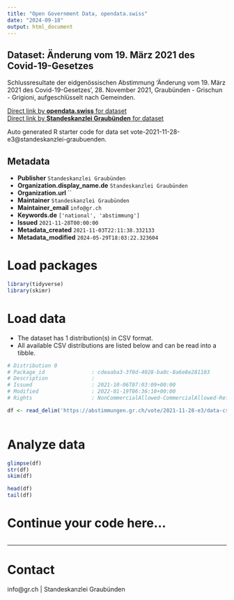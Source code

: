 ```yaml
---
title: "Open Government Data, opendata.swiss"
date: "2024-09-18"
output: html_document
---
```


## Dataset: Änderung vom 19. März 2021 des Covid-19-Gesetzes

Schlussresultate der eidgenössischen Abstimmung 'Änderung vom 19. März 2021 des Covid-19-Gesetzes', 28. November 2021, Graubünden - Grischun - Grigioni, aufgeschlüsselt nach Gemeinden.

[Direct link by **opendata.swiss** for dataset](https://opendata.swiss/de/dataset/anderung-vom-19-marz-2021-des-covid-19-gesetzes)<br>
[Direct link by **Standeskanzlei Graubünden** for dataset](https://abstimmungen.gr.ch/vote/2021-11-28-e3/data)

Auto generated R starter code for data set vote-2021-11-28-e3@standeskanzlei-graubuenden.

## Metadata

- **Publisher** `Standeskanzlei Graubünden`
- **Organization.display_name.de** `Standeskanzlei Graubünden`
- **Organization.url** ``
- **Maintainer** `Standeskanzlei Graubünden`
- **Maintainer_email** `info@gr.ch`
- **Keywords.de** `['national', 'abstimmung']`
- **Issued** `2021-11-28T00:00:00`
- **Metadata_created** `2021-11-03T22:11:38.332133`
- **Metadata_modified** `2024-05-29T18:03:22.323604`


# Load packages

```r

library(tidyverse)
library(skimr)

```

# Load data

-   The dataset has 1 distribution(s) in CSV format.
-   All available CSV distributions are listed below and can be read into a tibble.

```r

# Distribution 0
# Package_id               : cdeaaba3-3f0d-4028-ba0c-8a6e8e281103
# Description              : 
# Issued                   : 2021-10-06T07:03:09+00:00
# Modified                 : 2022-01-19T06:36:18+00:00
# Rights                   : NonCommercialAllowed-CommercialAllowed-ReferenceRequired

df <- read_delim('https://abstimmungen.gr.ch/vote/2021-11-28-e3/data-csv')



```

# Analyze data

```r

glimpse(df)
str(df)
skim(df)

head(df)
tail(df)

```

# Continue your code here...

```r

```

------------------------------------------------------------------------

# Contact

info@gr.ch | Standeskanzlei Graubünden
